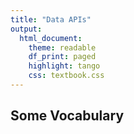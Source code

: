 ```yaml
---
title: "Data APIs"
output:
  html_document:
    theme: readable
    df_print: paged
    highlight: tango
    css: textbook.css
---
```





## Some Vocabulary



